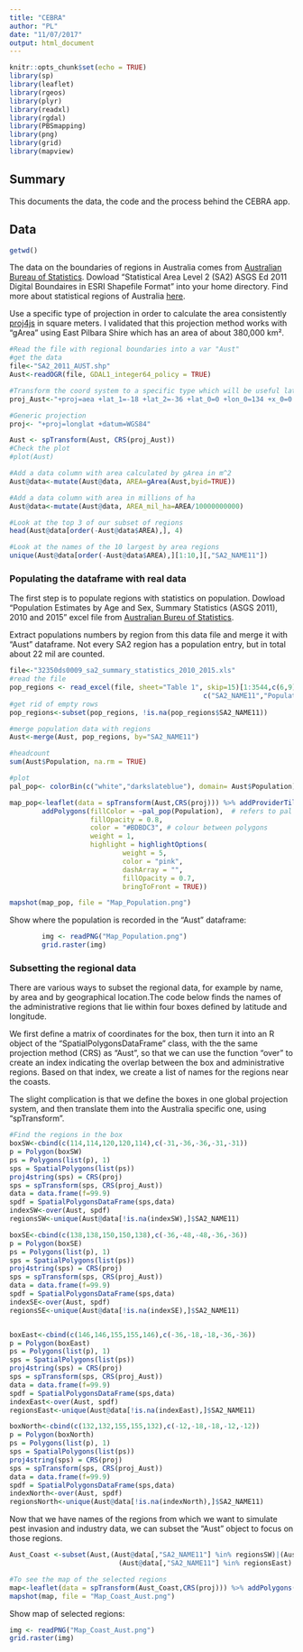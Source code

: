 ```yaml
---
title: "CEBRA"
author: "PL"
date: "11/07/2017"
output: html_document
---
```


```r
knitr::opts_chunk$set(echo = TRUE)
library(sp)
library(leaflet)
library(rgeos)
library(plyr)
library(readxl)
library(rgdal)
library(PBSmapping)
library(png)
library(grid)
library(mapview)

```

## Summary

This documents the data, the code and the process behind the CEBRA app.


## Data

```r
getwd()
```

The data on the boundaries of regions in Australia comes from [Australian Bureau of Statistics](http://www.abs.gov.au/AUSSTATS/abs@.nsf/DetailsPage/1270.0.55.001July%202011?OpenDocument). 
Dowload "Statistical Area Level 2 (SA2) ASGS Ed 2011 Digital Boundaires in ESRI Shapefile Format" into your home directory. Find more about statistical regions of Australia [here](http://stat.abs.gov.au/itt/r.jsp?ABSMaps).

Use a specific type of projection in order to calculate the area consistently [proj4js](http://spatialreference.org/ref/sr-org/australia-albers-equal-area-conic-134/proj4js/) in square meters. I validated that this projection method works with "gArea" using East Pilbara Shire which has an area of about 380,000 km².

```r
#Read the file with regional boundaries into a var "Aust"
#get the data 
file<-"SA2_2011_AUST.shp"
Aust<-readOGR(file, GDAL1_integer64_policy = TRUE)

#Transform the coord system to a specific type which will be useful later
proj_Aust<-"+proj=aea +lat_1=-18 +lat_2=-36 +lat_0=0 +lon_0=134 +x_0=0 +y_0=0 +ellps=GRS80 +towgs84=0,0,0,0,0,0,0 +units=m +no_defs"

#Generic projection
proj<- "+proj=longlat +datum=WGS84"

Aust <- spTransform(Aust, CRS(proj_Aust))
#Check the plot
#plot(Aust)

#Add a data column with area calculated by gArea in m^2
Aust@data<-mutate(Aust@data, AREA=gArea(Aust,byid=TRUE))

#Add a data column with area in millions of ha
Aust@data<-mutate(Aust@data, AREA_mil_ha=AREA/10000000000)

#Look at the top 3 of our subset of regions
head(Aust@data[order(-Aust@data$AREA),], 4)

#Look at the names of the 10 largest by area regions 
unique(Aust@data[order(-Aust@data$AREA),][1:10,][,"SA2_NAME11"])
```


### Populating the  dataframe with real data

The first step is to populate regions with statistics on population. Dowload "Population Estimates by Age and Sex, Summary Statistics (ASGS 2011), 2010 and 2015" excel file from [Australian Bureu of Statistics](http://www.abs.gov.au/AUSSTATS/abs@.nsf/DetailsPage/3235.02015?OpenDocument).

Extract populations numbers by region from this data file and merge it with "Aust" dataframe. Not every SA2 region has a population entry, but in total about 22 mil are counted.

```r
file<-"32350ds0009_sa2_summary_statistics_2010_2015.xls"
#read the file
pop_regions <- read_excel(file, sheet="Table 1", skip=15)[1:3544,c(6,9)] %>% setNames(
                                                c("SA2_NAME11","Population"))
#get rid of empty rows
pop_regions<-subset(pop_regions, !is.na(pop_regions$SA2_NAME11))

#merge population data with regions
Aust<-merge(Aust, pop_regions, by="SA2_NAME11")

#headcount
sum(Aust$Population, na.rm = TRUE)

#plot
pal_pop<- colorBin(c("white","darkslateblue"), domain= Aust$Population)

map_pop<-leaflet(data = spTransform(Aust,CRS(proj))) %>% addProviderTiles("CartoDB.Positron") %>%
        addPolygons(fillColor = ~pal_pop(Population),  # refers to pal defined above
                    fillOpacity = 0.8, 
                    color = "#BDBDC3", # colour between polygons
                    weight = 1,
                    highlight = highlightOptions(
                            weight = 5,
                            color = "pink",
                            dashArray = "",
                            fillOpacity = 0.7,
                            bringToFront = TRUE))

mapshot(map_pop, file = "Map_Population.png")
```

Show where the population is recorded in the "Aust" dataframe:

```r
        img <- readPNG("Map_Population.png")
        grid.raster(img)
```

### Subsetting the regional data

There are various ways to subset the regional data, for example by name, by area and by geographical location.The code below finds the names of the administrative regions that lie within four boxes defined by latitude and longitude. 

We first define a matrix of coordinates for the box, then turn it into an R object of the "SpatialPolygonsDataFrame" class, with the the same projection method (CRS) as "Aust", so that we can use the function "over" to create an index indicating the overlap between the box and administrative regions. Based on that index, we create a list of names for the regions near the coasts. 

The slight complication is that we define the boxes in one global projection system, and then translate them into the Australia specific one, using "spTransform".

```r
#Find the regions in the box
boxSW<-cbind(c(114,114,120,120,114),c(-31,-36,-36,-31,-31))
p = Polygon(boxSW)
ps = Polygons(list(p), 1)
sps = SpatialPolygons(list(ps))
proj4string(sps) = CRS(proj)
sps = spTransform(sps, CRS(proj_Aust))
data = data.frame(f=99.9)
spdf = SpatialPolygonsDataFrame(sps,data)
indexSW<-over(Aust, spdf)
regionsSW<-unique(Aust@data[!is.na(indexSW),]$SA2_NAME11)

boxSE<-cbind(c(138,138,150,150,138),c(-36,-48,-48,-36,-36))
p = Polygon(boxSE)
ps = Polygons(list(p), 1)
sps = SpatialPolygons(list(ps))
proj4string(sps) = CRS(proj)
sps = spTransform(sps, CRS(proj_Aust))
data = data.frame(f=99.9)
spdf = SpatialPolygonsDataFrame(sps,data)
indexSE<-over(Aust, spdf)
regionsSE<-unique(Aust@data[!is.na(indexSE),]$SA2_NAME11)


boxEast<-cbind(c(146,146,155,155,146),c(-36,-18,-18,-36,-36))
p = Polygon(boxEast)
ps = Polygons(list(p), 1)
sps = SpatialPolygons(list(ps))
proj4string(sps) = CRS(proj)
sps = spTransform(sps, CRS(proj_Aust))
data = data.frame(f=99.9)
spdf = SpatialPolygonsDataFrame(sps,data)
indexEast<-over(Aust, spdf)
regionsEast<-unique(Aust@data[!is.na(indexEast),]$SA2_NAME11)

boxNorth<-cbind(c(132,132,155,155,132),c(-12,-18,-18,-12,-12))
p = Polygon(boxNorth)
ps = Polygons(list(p), 1)
sps = SpatialPolygons(list(ps))
proj4string(sps) = CRS(proj)
sps = spTransform(sps, CRS(proj_Aust))
data = data.frame(f=99.9)
spdf = SpatialPolygonsDataFrame(sps,data)
indexNorth<-over(Aust, spdf)
regionsNorth<-unique(Aust@data[!is.na(indexNorth),]$SA2_NAME11)

```

Now that we have names of the regions from which we want to simulate pest invasion and industry data, we can subset the "Aust" object to focus on those regions.

```r

Aust_Coast <-subset(Aust,(Aust@data[,"SA2_NAME11"] %in% regionsSW)|(Aust@data[,"SA2_NAME11"] %in% regionsSE)|
                           (Aust@data[,"SA2_NAME11"] %in% regionsEast)|(Aust@data[,"SA2_NAME11"] %in% regionsNorth))

#To see the map of the selected regions
map<-leaflet(data = spTransform(Aust_Coast,CRS(proj))) %>% addPolygons()
mapshot(map, file = "Map_Coast_Aust.png")
```

Show map of selected regions:

```r

img <- readPNG("Map_Coast_Aust.png")
grid.raster(img)

```


